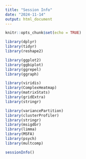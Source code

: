 ```yaml
---
title: "Session Info"
date: "2024-11-14"
output: html_document
---
```


```r
knitr::opts_chunk$set(echo = TRUE)
```

```r
library(dplyr)
library(tidyr)
library(reshape2)

library(ggplot2)
library(ggbiplot)
library(ggrepel)
library(ggraph)

library(viridis)
library(ComplexHeatmap)
library(matrixStats)
library(gridExtra)
library(stringr)

library(variancePartition)
library(clusterProfiler)
library(stringr)
library(msigdbr)
library(limma)
library(MSFA)
library(psych)
library(multcomp)
```


```r
sessionInfo()
```

